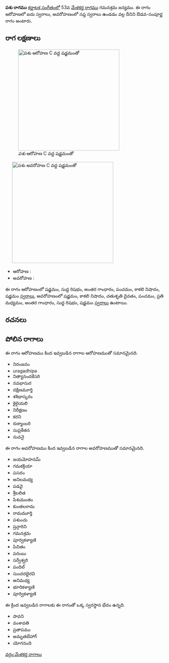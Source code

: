 {{Infobox ragam
	| name          	= పశు
	| synonym	    	= 
	| mela          	= 
	| chakra        	= 
	| janaka        	= 
	| type          	= ఔడవ-సంపూర్ణ
	| arohanam      	= {{svaraC|S|R1|G3|P|N3|S'}} 
	| avarohanam    	= {{svaraC|S'|N3|D2|P|M2|G3|R1|S}}
	| jeeva         	=
	| chhaya        	=
	| nyasa         	=
	| vishesha      	= 
	| equivalent  		= 
}}
{{కర్ణాటక సంగీత రాగాలు}}
'''పశు రాగము''' [[కర్ణాటక సంగీతం]]లో 53వ [[మేళకర్త రాగము]] గమనశ్రమ జన్యము.  ఈ రాగం ఆరోహణలో ఐదు స్వరాలు, అవరోహణంలో సప్త స్వరాలు ఉండడం వల్ల దీనిని ఔడవ-సంపూర్ణ రాగం అంటారు.


==రాగ లక్షణాలు==
[[Image:pashu_ar_kb2wiki.png|thumb|right|316px|''పశు'' ఆరోహణ C వద్ద షడ్జమంతో]]
	[[Image:pashu_av_kb2wiki.png|thumb|right|316px|''పశు'' అవరోహణ C వద్ద షడ్జమంతో]]

* ఆరోహణ : {{svaraC|S|R1|G3|P|N3|S'}} 
* అవరోహణ : {{svaraC|S'|N3|D2|P|M2|G3|R1|S}}

ఈ రాగం ఆరోహణంలో షడ్జమం, సుద్ద  రిషభం, అంతర గాంధారం, పంచమం, కాకలి  నిషాదం, షడ్జమం [[స్వరాలు]], అవరోహణంలో షడ్జమం, కాకలి  నిషాదం, చతుశృతి దైవతం, పంచమం, ప్రతి మధ్యమం, అంతర గాంధారం, సుద్ద  రిషభం, షడ్జమం [[స్వరాలు]] ఉంటాయి.

==రచనలు==



==పోలిన రాగాలు==
ఈ రాగం ఆరోహణము కింద ఇవ్వబడిన రాగాల ఆరోహణముతో సమానమైనది.
* నిరంజనం
* uragadhipa
* నిత్యానందకేసరి
* నవభాసుర
* దక్షిణమూర్తి
* శశిభాస్కరం
* కైలైయలి
* నిరీక్షణం
* కరని
* రుక్మాంబరి
* సుప్రకేతన
* నువనై

ఈ రాగం అవరోహణము కింద ఇవ్వబడిన రాగాల అవరోహణముతో సమానమైనది.
* జయమోహనమ్
* గమకక్రియా
* పసదం
* అనిలమధ్య
* పడవై
*  శ్రీలలిత
* పిశుమంతం
* కుంతలరామ
* రామమూర్తి
* పశుంచు
* ష్రన్గారిని
* గమనశ్రమ
*  పూర్వకళ్యాణి
*  పిచితం
* పరంబు
* సర్వేశ్వరి
* పందిల్
* సుందరభైరవి
* అనిమధ్య
* భూరికళ్యాణి
* పూర్వికళ్యాణి

ఈ క్రింద ఇవ్వబడిన రాగాలకు ఈ రాగంతో ఒక్క స్వరస్థాన భేదం ఉన్నది.
* పావని
* వంశావతి
* ప్రతాపము
* అమృతబేహాగ్
* యోగనంది



[[వర్గం:మేళకర్త రాగాలు]]